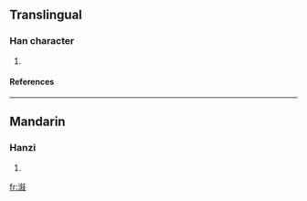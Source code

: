 ==Translingual==
===Han character===
{{Han char|rn=85|rad=水|as=11|sn=14|four=|canj=水人木水 (EODE)}}
# {{defn|Han|sort=水11}}
====References====
{{Han ref|kx=0648.281|hdz=31725.101|uh=6F4A|ud=28490}}

----
==Mandarin==
===Hanzi===
{{cmn-hanzi|pin=[[xù]] ([[xu4]])|wg=hsü<sup>4</sup>}}
# {{defn|Mandarin}}

[[fr:潊]]